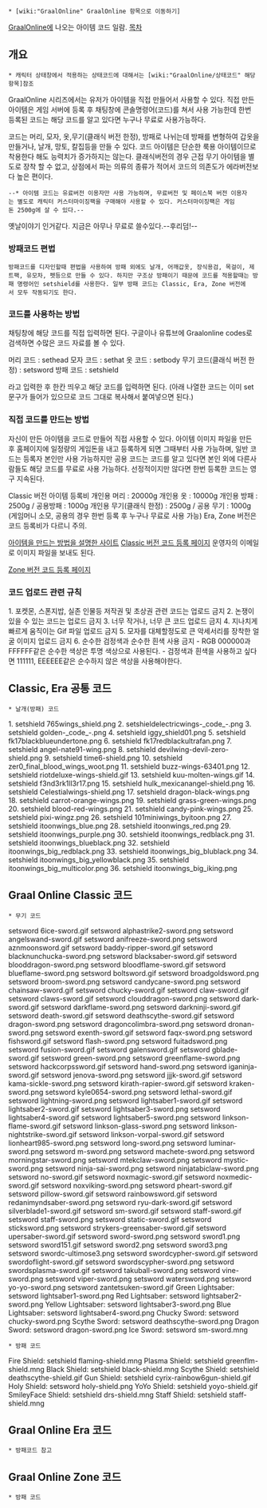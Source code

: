  * [wiki:"GraalOnline" GraalOnline 항목으로 이동하기]
[[GraalOnline]]에 나오는 아이템 코드 일람.
[[목차]]
== 개요 ==
 * 캐릭터 상태창에서 적용하는 상태코드에 대해서는 [wiki:"GraalOnline/상태코드" 해당항목]참조

GraalOnline 시리즈에서는 유저가 아이템을 직접 만들어서 사용할 수 있다. 직접 만든 아이템은 게임 서버에 등록 후 채팅창에 콘솔명령어(코드)를 쳐서 사용 가능한데 한번 등록된 코드는 해당 코드를 알고 있다면 누구나 무료로 사용가능하다.

코드는 머리, 모자, 옷,무기(클래식 버전 한정), 방패로 나뉘는데 방패를 변형하여 갑옷을 만들거나, 날개, 망토, 칼집등을 만들 수 있다. 코드 아이템은 단순한 룩용 아이템이므로 착용한다 해도 능력치가 증가하지는 않는다. 클래식버전의 경우 근접 무기 아이템을 별도로 장착 할 수 없고, 상점에서 파는 의류의 종류가 적어서 코드의 의존도가 에라버전보다 높은 편이다.

 --* 아이템 코드는 유료버전 이용자만 사용 가능하며, 무료버전 및 페이스북 버전 이용자는 별도로 캐릭터 커스터마이징팩을 구매해야 사용할 수 있다. 커스터마이징팩은 게임돈 2500g에 살 수 있다.--
옛날이야기 인거같다. 지금은 아무나 무료로 쓸수있다.--후리덤!--
=== 방패코드 편법 ===
 방패코드를 디자인할때 편법을 사용하여 방패 외에도 날개, 어깨갑옷, 장식용검, 목걸이, 제트팩, 유모차, 펫등으로 만들 수 있다. 하지만 구조상 방패이기 때문에 코드를 적용할때는 방패 명령어인 setshield를 사용한다. 일부 방패 코드는 Classic, Era, Zone 버전에서 모두 작동되기도 한다.
=== 코드를 사용하는 방법 ===
채팅창에 해당 코드를 직접 입력하면 된다. 구글이나 유튜브에 Graalonline codes로 검색하면 수많은 코드 자료를 볼 수 있다.

머리 코드 : sethead
모자 코드 : sethat
옷 코드 : setbody
무기 코드(클래식 버전 한정) : setsword
방패 코드 : setshield

라고 입력한 후 한칸 띄우고 해당 코드를 입력하면 된다. 
(아래 나열한 코드는 이미 set 문구가 들어가 있으므로 코드 그대로 복사해서 붙여넣으면 된다.)
=== 직접 코드를 만드는 방법 ===
자신이 만든 아이템을 코드로 만들어 직접 사용할 수 있다. 아이템 이미지 파일을 만든 후 홈페이지에 일정량의 게임돈을 내고 등록하게 되면 그때부터 사용 가능하며, 일반 코드는 등록자 본인만 사용 가능하지만 공용 코드는 코드를 알고 있다면 본인 외에 다른사람들도 해당 코드를 무료로 사용 가능하다. 선정적이지만 않다면 한번 등록한 코드는 영구 지속된다.

Classic 버전 아이템 등록비
개인용 머리 : 20000g
개인용 옷 : 10000g
개인용 방패 : 2500g / 공용방패 : 1000g
개인용 무기(클래식 한정) : 2500g / 공용 무기 : 1000g
(게임머니 소모, 공용의 경우 한번 등록 후 누구나 무료로 사용 가능)
Era, Zone 버전은 코드 등록비가 다르니 주의.

[http://wiki.graal.net/index.php/Creation/Dev/Player 아이템을 만드는 방법을 설명한 사이트]
[http://loginclassic1.graalonline.com:8080/submit.html Classic 버전 코드 등록 페이지]
운영자의 이메일로 이미지 파일을 보내도 된다.
 
[http://loginzone1.graalonline.com:8082/submit.html Zone 버전 코드 등록 페이지]
=== 코드 업로드 관련 규칙 ===
1. 포켓몬, 스폰지밥, 실존 인물등 저작권 및 초상권 관련 코드는 업로드 금지
2. 논쟁이 있을 수 있는 코드는 업로드 금지
3. 너무 작거나, 너무 큰 코드 업로드 금지
4. 지나치게 빠르게 움직이는 Gif 파일 업로드 금지
5. 모자를 대체할정도로 큰 악세서리를 장착한 얼굴 이미지 업로드 금지
6. 순수한 검정색과 순수한 흰색 사용 금지
- RGB 000000과 FFFFFF같은 순수한 색상은 투명 색상으로 사용된다.
- 검정색과 흰색을 사용하고 싶다면 111111, EEEEEE같은 순수하지 않은 색상을 사용해야한다.
== Classic, Era 공통 코드 ==
 * 날개(방패) 코드
1. setshield 765wings_shield.png
2. setshieldelectricwings-_code_-.png
3. setshield golden-_code_-.png
4. setshield iggy_shield01.png
5. setshield fk17blackblueundertone.png
6. setshield fk17redblackultrafan.png
7. setshield angel-nate91-wing.png
8. setshield devilwing-devil-zero-shield.png
9. setshield time6-shield.png
10. setshield zer0_final_blood_wings_woot.png
11. setshield buzz-wings-63401.png
12. setshield riotdeluxe-wings-shield.gif
13. setshield kuu-molten-wings.gif
14. setshield f3nd3rk1ll3r17.png
15. setshield hulk_mexicanangel-shield.png
16. setshield Celestialwings-shield.png
17. setshield dragon-black-wings.png
18. setshield carrot-orange-wings.png
19. setshield grass-green-wings.png
20. setshield blood-red-wings.png
21. setshield candy-pink-wings.png
25. setshield pixi-wingz.png
26. setshield 101miniwings_byitoon.png
27. setshield itoonwings_blue.png
28. setshield itoonwings_red.png
29. setshield itoonwings_purple.png
30. setshield itoonwings_redblack.png
31. setshield itoonwings_blueblack.png
32. setshield itoonwings_big_redblack.png
33. setshield itoonwings_big_blublack.png
34. setshield itoonwings_big_yellowblack.png
35. setshield itoonwings_big_multicolor.png
36. setshield itoonwings_big_iking.png

== Graal Online Classic 코드 ==
 * 무기 코드
setsword 6ice-sword.gif
setsword alphastrike2-sword.png
setsword angelswand-sword.gif
setsword anifreeze-sword.png
setsword aznmoonsword.gif
setsword baddy-ripper-sword.gif
setsword blacknunchucka-sword.png
setsword blacksaber-sword.gif
setsword blooddragon-sword.png
setsword bloodflame-sword.gif
setsword blueflame-sword.png
setsword boltsword.gif
setsword broadgoldsword.png
setsword broom-sword.png
setsword candycane-sword.png
setsword chainsaw-sword.gif
setsword chucky-sword.gif
setsword claw-sword.gif
setsword claws-sword.gif
setsword clouddragon-sword.png
setsword dark-sword.gif
setsword darkflame-sword.png
setsword darkninji-sword.gif
setsword death-sword.gif
setsword deathscythe-sword.gif
setsword dragon-sword.png
setsword dragoncolimbra-sword.png
setsword dronan-sword.png
setsword exenth-sword.gif
setsword faqx-sword.png
setsword fishsword.gif
setsword flash-sword.png
setsword fuitadsword.png
setsword fusion-sword.gif
setsword galensword.gif
setsword gblade-sword.gif
setsword green-sword.png
setsword greenflame-sword.png
setsword hackcorpssword.gif
setsword hand-sword.png
setsword iganinja-sword.gif
setsword jenova-sword.png
setsword jjjk-sword.gif
setsword kama-sickle-sword.png
setsword kirath-rapier-sword.gif
setsword kraken-sword.png
setsword kyle0654-sword.png
setsword lethal-sword.gif
setsword lightning-sword.png
setsword lightsaber1-sword.gif        
setsword lightsaber2-sword.gif
setsword lightsaber3-sword.png
setsword lightsaber4-sword.gif
setsword lightsaber5-sword.png
setsword linkson-flame-sword.gif
setsword linkson-glass-sword.png
setsword linkson-nightstrike-sword.gif
setsword linkson-vorpal-sword.gif
setsword lionheart985-sword.png
setsword long-sword.png
setsword luminar-sword.png
setsword m-sword.png
setsword machete-sword.png
setsword morningstar-sword.png
setsword mtekclaw-sword.png
setsword mystic-sword.png
setsword ninja-sai-sword.png
setsword ninjatabiclaw-sword.png
setsword no-sword.gif
setsword noxmagic-sword.gif
setsword noxmedic-sword.gif
setsword noxviking-sword.png
setsword pheart-sword.gif
setsword pillow-sword.gif
setsword rainbowsword.gif
setsword redanimyndsaber-sword.png
setsword ryu-dark-sword.gif
setsword silverblade1-sword.gif
setsword sm-sword.gif
setsword staff-sword.gif
setsword staff-sword.png
setsword static-sword.gif
setsword sticksword.png
setsword strykers-greensaber-sword.gif 
setsword upersaber-sword.gif
setsword sword-sword.png
setsword sword1.png
setsword sword151.gif
setsword sword2.png 
setsword sword3.png
setsword swordc-ultimose3.png
setsword swordcypher-sword.gif
setsword swordoflight-sword.gif
setsword swordscypher-sword.png
setsword swordsplasma-sword.gif
setsword takuball-sword.png
setsword vine-sword.png
setsword viper-sword.png
setsword watersword.png
setsword yo-yo-sword.png
setsword zantetsuken-sword.gif
Green Lightsaber: setsword lightsaber1-sword.png
Red Lightsaber: setsword lightsaber2-sword.png
Yellow Lightsaber: setsword lightsaber3-sword.png
Blue Lightsaber: setsword lightsaber4-sword.png
Chucky Sword: setsword chucky-sword.png
Scythe Sword: setsword deathscythe-sword.png
Dragon Sword: setsword dragon-sword.png
Ice Sword: setsword sm-sword.mng
 * 방패 코드
Fire Shield: setshield flaming-shield.mng
Plasma Shield: setshield greenflm-shield.mng
Black Shield: setshield black-shield.mng
Scythe Shield: setshield deathscythe-shield.gif
Gun Shield: setshield cyrix-rainbow6gun-shield.gif
Holy Shield: setsword holy-shield.png
YoYo Shield: setshield yoyo-shield.gif
SmileyFace Shield: setshield drs-shield.mng
Staff Shield: setshield staff-shield.mng
== Graal Online Era 코드 ==
 * 방패코드 참고
== Graal Online Zone 코드 ==
 * 방패 코드
